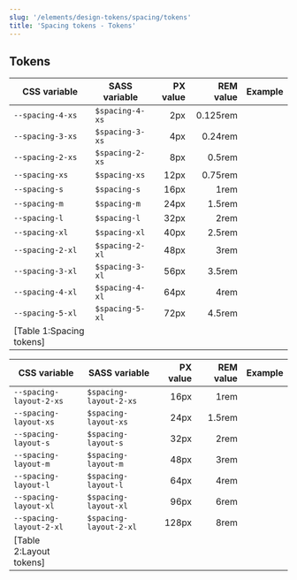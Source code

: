 ```yaml
---
slug: '/elements/design-tokens/spacing/tokens'
title: 'Spacing tokens - Tokens'
---
```





## Tokens

| CSS variable     | SASS variable   | PX value | REM value | Example                                              |
| ---------------- | --------------- | -------: | --------: | ---------------------------------------------------- |
| `--spacing-4-xs` | `$spacing-4-xs` |      2px |  0.125rem | <SpacingExample size="var(--spacing-4-xs)" /> |
| `--spacing-3-xs` | `$spacing-3-xs` |      4px |   0.24rem | <SpacingExample size="var(--spacing-3-xs)" /> |
| `--spacing-2-xs` | `$spacing-2-xs` |      8px |    0.5rem | <SpacingExample size="var(--spacing-2-xs)" /> |
| `--spacing-xs`   | `$spacing-xs`   |     12px |   0.75rem | <SpacingExample size="var(--spacing-xs)" /> |
| `--spacing-s`    | `$spacing-s`    |     16px |      1rem | <SpacingExample size="var(--spacing-s)" /> |
| `--spacing-m`    | `$spacing-m`    |     24px |    1.5rem | <SpacingExample size="var(--spacing-m)" /> |
| `--spacing-l`    | `$spacing-l`    |     32px |      2rem | <SpacingExample size="var(--spacing-l)" /> |
| `--spacing-xl`   | `$spacing-xl`   |     40px |    2.5rem | <SpacingExample size="var(--spacing-xl)" /> |
| `--spacing-2-xl` | `$spacing-2-xl` |     48px |      3rem | <SpacingExample size="var(--spacing-2-xl)" /> |
| `--spacing-3-xl` | `$spacing-3-xl` |     56px |    3.5rem | <SpacingExample size="var(--spacing-3-xl)" /> |
| `--spacing-4-xl` | `$spacing-4-xl` |     64px |      4rem | <SpacingExample size="var(--spacing-4-xl)" /> |
| `--spacing-5-xl` | `$spacing-5-xl` |     72px |    4.5rem | <SpacingExample size="var(--spacing-5-xl)" /> |
[Table 1:Spacing tokens]|

| CSS variable            | SASS variable          | PX value | REM value | Example                                              |
| ----------------------- | ---------------------- | -------: | --------: | ---------------------------------------------------- |
| `--spacing-layout-2-xs` | `$spacing-layout-2-xs` |     16px |      1rem | <SpacingExample size="var(--spacing-layout-2-xs)" /> |
| `--spacing-layout-xs`   | `$spacing-layout-xs`   |     24px |    1.5rem | <SpacingExample size="var(--spacing-layout-xs)" />   |
| `--spacing-layout-s`    | `$spacing-layout-s`    |     32px |      2rem | <SpacingExample size="var(--spacing-layout-s)" />    |
| `--spacing-layout-m`    | `$spacing-layout-m`    |     48px |      3rem | <SpacingExample size="var(--spacing-layout-m)" />    |
| `--spacing-layout-l`    | `$spacing-layout-l`    |     64px |      4rem | <SpacingExample size="var(--spacing-layout-l)" />    |
| `--spacing-layout-xl`   | `$spacing-layout-xl`   |     96px |      6rem | <SpacingExample size="var(--spacing-layout-xl)" />   |
| `--spacing-layout-2-xl` | `$spacing-layout-2-xl` |    128px |      8rem | <SpacingExample size="var(--spacing-layout-2-xl)" /> |
[Table 2:Layout tokens]|
